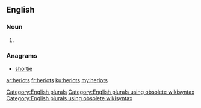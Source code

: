==English==

===Noun===
{{head|en}}

# {{plural of|heriot}}

===Anagrams===
* [[shortie#English|shortie]]

[[Category:English plurals]][[Category:English plurals using obsolete wikisyntax]][[Category:English plurals using obsolete wikisyntax]]

[[ar:heriots]]
[[fr:heriots]]
[[ku:heriots]]
[[my:heriots]]